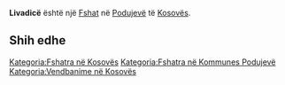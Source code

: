 {{Fshat në Kosovës
 | Emri                = Livadicë
| sqi_N_name = Livadicë
| sqi_N_FULL_NAME_RO = Livadicë
| sqi_N_FULL_NAME_ND_RO = Livadice
| sqi_N_SORT_NAME_RG = LIVADICE
| sqi_N_FULL_NAME_RG = Livadicë
| sqi_N_FULL_NAME_ND_RG = Livadice
| sqi_V_name = Livadhi
| sqi_V_FULL_NAME_RO = Livadhi Livadhia Livadhia e Poshtme
| sqi_V_FULL_NAME_ND_RO = Livadhi Livadhia Livadhia e Poshtme
| sqi_V_SORT_NAME_RG = LIVADHI LIVADHIA LIVADHIAEPOSHTME
| sqi_V_FULL_NAME_RG = Livadhi Livadhia Livadhia e Poshtme
| sqi_V_FULL_NAME_ND_RG = Livadhi Livadhia Livadhia e Poshtme
| srp_N_name = Livadica
| srp_N_FULL_NAME_RO = Livadica
| srp_N_FULL_NAME_ND_RO = Livadica
| srp_N_SORT_NAME_RG = LIVADICA
| srp_N_FULL_NAME_RG = Livadica
| srp_N_FULL_NAME_ND_RG = Livadica
| srp_NS_name = Ливадица
| srp_NS_FULL_NAME_RO = Ливадица
| srp_NS_FULL_NAME_ND_RO = Ливадица
| srp_NS_SORT_NAME_RG = ЛИВАДИЦА
| srp_NS_FULL_NAME_RG = Ливадица
| srp_NS_FULL_NAME_ND_RG = Ливадица
| srp_V_name = Livadce
| srp_V_FULL_NAME_RO = Livadce
| srp_V_FULL_NAME_ND_RO = Livadce
| srp_V_SORT_NAME_RG = LIVADCE
| srp_V_FULL_NAME_RG = Livadce
| srp_V_FULL_NAME_ND_RG = Livadce

 | Emri (Rasa dhanore) = 
 | Figura              = 
 | Shteti              = Kosovo
 | Komuna              = Podujevë
 | Kodi postar         = 
 | Sipërfaqja          = 

 | Popullsia           = 

 | Regj. i popullsisë  = 
 | Dend. e popullsisë  = 
 | Faqja zyrtare       = 
 <!--- Koordinatat ----> 
 | Gjerësia            = 42.923889
 | Gjatësia            = 21.226667
 | Lartësia            = 
}}
'''Livadicë''' është një [[Fshat]] në [[Podujevë]] të [[Kosovës]].

<!-- == Gjeografia == -->
<!-- == Historia == -->
<!-- == Demografia == -->
== Shih edhe ==
{{Komuna Podujevë}}
{{Kosovo-Administrata-Cung}}

[[Kategoria:Fshatra në Kosovës]]
[[Kategoria:Fshatra në Kommunes Podujevë]]
[[Kategoria:Vendbanime në Kosovës]]